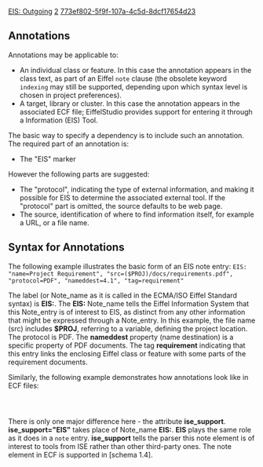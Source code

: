 [[Property:title|EIS: Outgoing]]
[[Property:weight|2]]
[[Property:uuid|773ef802-5f9f-107a-4c5d-8dcf17654d23]]
==Annotations==

Annotations may be applicable to:
*  An individual class or feature. In this case the annotation appears in the class text, as part of an Eiffel <code>note</code> clause (the obsolete keyword <code>indexing</code> may still be supported, depending upon which syntax level is chosen in project preferences).
*  A target, library or cluster. In this case the annotation appears in the associated ECF file; EiffelStudio provides support for entering it through a Information (EIS) Tool. 
{{seealso|<br/>
[[Information Tool|Information Tool]]  }}


The basic way to specify a dependency is to include such an annotation. The required part of an annotation is:
*  The "EIS" marker

However the following parts are suggested:
*  The "protocol", indicating the type of external information, and making it possible for EIS to determine the associated external tool. If the "protocol" part is omitted, the source defaults to be web page.
*  The source, identification of where to find information itself, for example a URL, or a file name. 

==Syntax for Annotations==

The following example illustrates the basic form of an EIS note entry:
<code lang="text">
EIS: "name=Project Requirement", "src=($PROJ)/docs/requirements.pdf", "protocol=PDF", "nameddest=4.1", "tag=requirement"
</code>

The label (or Note_name as it is called in the ECMA/ISO Eiffel Standard syntax) is '''EIS:'''. The '''EIS:''' Note_name tells the Eiffel Information System that this Note_entry is of interest to EIS, as distinct from any other information that might be expressed through a Note_entry. In this example, the file name (src) includes '''$PROJ''', referring to a variable, defining the project location. The protocol is PDF. The '''nameddest''' property (name destination) is a specific property of PDF documents. The tag '''requirement''' indicating that this entry links the enclosing Eiffel class or feature with some parts of the requirement documents.


Similarly, the following example demonstrates how annotations look like in ECF files: 

<code lang="text">
<note ise_support="EIS" protocol="pdf" name="Project Requirement" src="($PROJ)/docs/requirements.pdf" nameddest="4.1"/></code>


There is only one major difference here - the attribute '''ise_support'''. '''ise_support="EIS"''' takes place of Note_name '''EIS:'''. '''EIS''' plays the same role as it does in a <code>note</code> entry. '''ise_support''' tells the parser this note element is of interest to tools from ISE rather than other third-party ones. The note element in ECF is supported in [schema 1.4].


{{seealso|<br/>
[[Variable Definition|Variable Definition]]  }}





